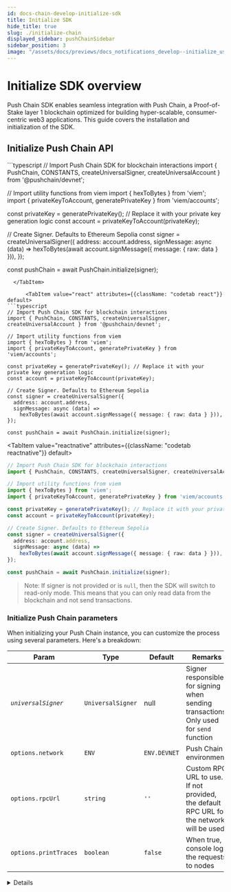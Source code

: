 ```yaml
---
id: docs-chain-develop-initialize-sdk
title: Initialize SDK
hide_title: true
slug: ./initialize-chain
displayed_sidebar: pushChainSidebar
sidebar_position: 3
image: "/assets/docs/previews/docs_notifications_develop--initialize_user.png"
---
```


# Initialize SDK overview

Push Chain SDK enables seamless integration with Push Chain, a Proof-of-Stake layer 1 blockchain optimized for building hyper-scalable, consumer-centric web3 applications. This guide covers the installation and initialization of the SDK.

<head>
  <title>{`Initialize SDK | Push Chain | Push Documentation`}</title>
</head>


## Initialize Push Chain API

<Tabs className="codetabs" groupId="code-examples">
  <TabItem value="js" attributes={{className: "codetab js"}} default>
```typescript
// Import Push Chain SDK for blockchain interactions
import { PushChain, CONSTANTS, createUniversalSigner, createUniversalAccount } from '@pushchain/devnet';

// Import utility functions from viem
import { hexToBytes } from 'viem';
import { privateKeyToAccount, generatePrivateKey } from 'viem/accounts';

const privateKey = generatePrivateKey(); // Replace it with your private key generation logic
const account = privateKeyToAccount(privateKey);

// Create Signer. Defaults to Ethereum Sepolia
const signer = createUniversalSigner({
  address: account.address,
  signMessage: async (data) =>
    hexToBytes(await account.signMessage({ message: { raw: data } })),
});

const pushChain = await PushChain.initialize(signer);
```
  </TabItem>

      <TabItem value="react" attributes={{className: "codetab react"}} default>
```typescript
// Import Push Chain SDK for blockchain interactions
import { PushChain, CONSTANTS, createUniversalSigner, createUniversalAccount } from '@pushchain/devnet';

// Import utility functions from viem
import { hexToBytes } from 'viem';
import { privateKeyToAccount, generatePrivateKey } from 'viem/accounts';

const privateKey = generatePrivateKey(); // Replace it with your private key generation logic
const account = privateKeyToAccount(privateKey);

// Create Signer. Defaults to Ethereum Sepolia
const signer = createUniversalSigner({
  address: account.address,
  signMessage: async (data) =>
    hexToBytes(await account.signMessage({ message: { raw: data } })),
});

const pushChain = await PushChain.initialize(signer);
```
  </TabItem>

  <TabItem value="reactnative" attributes={{className: "codetab reactnative"}} default>
```typescript
// Import Push Chain SDK for blockchain interactions
import { PushChain, CONSTANTS, createUniversalSigner, createUniversalAccount } from '@pushchain/devnet';

// Import utility functions from viem
import { hexToBytes } from 'viem';
import { privateKeyToAccount, generatePrivateKey } from 'viem/accounts';

const privateKey = generatePrivateKey(); // Replace it with your private key generation logic
const account = privateKeyToAccount(privateKey);

// Create Signer. Defaults to Ethereum Sepolia
const signer = createUniversalSigner({
  address: account.address,
  signMessage: async (data) =>
    hexToBytes(await account.signMessage({ message: { raw: data } })),
});

const pushChain = await PushChain.initialize(signer);
```
  </TabItem>
</Tabs>

> Note: If signer is not provided or is `null`, then the SDK will switch to read-only mode. This means that you can only read data from the blockchain and not send transactions.

### Initialize Push Chain parameters

When initializing your Push Chain instance, you can customize the process using several parameters. Here's a breakdown:

| Param      | Type                     |  Default       | Remarks                                                                                                                                                                         |
| ---------- | ------------------------ |  ------------- | ------------------------------------------------------------------------------------------------------------------------------------------------------------------------------- |
| _`universalSigner`_ | `UniversalSigner`             |  null             | Signer responsible for signing when sending transactions. Only used for `send` function                                                                                         |
|  `options.network`   | `ENV`         | `ENV.DEVNET`     | Push Chain environment                                                                                                                                        |
|  `options.rpcUrl`   | `string`         | `''`     | Custom RPC URL to use. If not provided, the default RPC URL for the network will be used.                                                                                                                                        |
|  `options.printTraces`   | `boolean`         | `false`     | When true, console logs the requests to nodes                                                                                                                                        |

<Details summary="Expected response">

```typescript
{
  tx: Tx {
    validator: Validator {
      activeValidatorURL: 'https://vv10.dev.push.org',
      env: 'DEVNET',
      validatorContractClient: [Object],
      ReqModifier: [Function (anonymous)],
      call: [Function (anonymous)]
    },
    signer: null,
    get: [Function (anonymous)],
    send: [Function (anonymous)],
    tokenCache: TokenCache {
      validator: [Validator],
      printTraces: false,
      TOKEN_EXPIRE_SECONDS: 60,
      cachedToken: null,
      cachedTokenTs: 0
    }
  },
  block: Block {
    validator: Validator {
      activeValidatorURL: 'https://vv10.dev.push.org',
      env: 'DEVNET',
      validatorContractClient: [Object],
      ReqModifier: [Function (anonymous)],
      call: [Function (anonymous)]
    },
    get: [Function (anonymous)]
  },
  ws: WebSocketClient {
    url: 'wss://vv10.dev.push.org/ws',
    ws: null,
    clientId: null,
    blockHandlers: Map(0) {}
  }
}
```

| Param      | Type                     |  Remarks                                                                                                                                                                         |
| ---------- | ------------------------ |  ------------------------------------------------------------------------------------------------------------------------------------------------------------------------------- |
| `block` | `Block` | The Block class in the PushChain handles operations related to blockchain blocks. It provides methods to initialize a block instance and fetch blocks from the network. |
|  `tx`   | `Tx`  | The Transaction class in the PushChain is designed to manage transactions within the network. It provides functionality to send and transactions to the network. |
|  `wallet`   | `Wallet`  | The Wallet class manages wallet interactions, including connecting to a wallet, signing data, and checking the connection status. |

</Details>